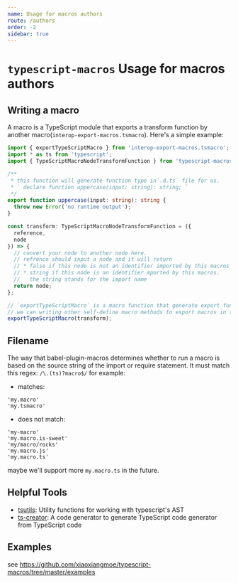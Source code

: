 ```yaml
---
name: Usage for macros authors
route: /authors
order: -2
sidebar: true
---
```


# `typescript-macros` Usage for macros authors

## Writing a macro

A macro is a TypeScript module that exports a transform function by another macro(`interop-export-macros.tsmacro`). Here's a simple example:

```ts
import { exportTypeScriptMacro } from 'interop-export-macros.tsmacro';
import * as ts from 'typescript';
import { TypeScriptMacroNodeTransformFunction } from 'typescript-macros';

/**
 * this function will generate function type in`.d.ts` file for us.
 * ` declare function uppercase(input: string): string; `
 */
export function uppercase(input: string): string {
  throw new Error('no runtime output');
}

const transform: TypeScriptMacroNodeTransformFunction = ({
  reference,
  node
}) => {
  // convert your node to another node here.
  // refrence should input a node and it will return
  // * false if this node is not an identifier imported by this macros
  // * string if this node is an identifier mported by this macros.
  //   the string stands for the import name
  return node;
};

// `exportTypeScriptMacro` is a macro function that generate export function
// we can writing other self-define macro methods to export macros in the future.
exportTypeScriptMacro(transform);
```

## Filename

The way that babel-plugin-macros determines whether to run a macro is based on the source string of the import or require statement.
It must match this regex: `/\.(ts)?macro$/` for example:

- matches:

```
'my.macro'
'my.tsmacro'
```

- does not match:

```
'my-macro'
'my.macro.is-sweet'
'my/macro/rocks'
'my.macro.js'
'my.macro.ts'
```

maybe we'll support more `my.macro.ts` in the future.

## Helpful Tools

- [tsutils](https://github.com/ajafff/tsutils): Utility functions for working with typescript's AST
- [ts-creator](https://github.com/HearTao/ts-creator): A code generator to generate TypeScript code generator from TypeScript code

## Examples

see https://github.com/xiaoxiangmoe/typescript-macros/tree/master/examples
